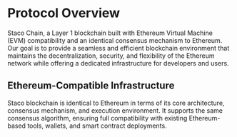 # Protocol Overview

Staco Chain, a Layer 1 blockchain built with Ethereum Virtual Machine (EVM) compatibility and an identical consensus mechanism to Ethereum. Our goal is to provide a seamless and efficient blockchain environment that maintains the decentralization, security, and flexibility of the Ethereum network while offering a dedicated infrastructure for developers and users.

## Ethereum-Compatible Infrastructure

Staco blockchain is identical to Ethereum in terms of its core architecture, consensus mechanism, and execution environment. It supports the same consensus algorithm, ensuring full compatibility with existing Ethereum-based tools, wallets, and smart contract deployments.